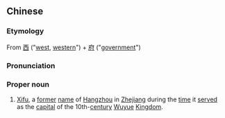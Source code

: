 ==Chinese==
{{zh-forms}}
{{wikipedia|Xifu}}

===Etymology===
From [[西]] ("[[west]], [[western]]") + [[府]] ("[[government]]")

===Pronunciation===
{{zh-pron
|m=Xīfǔ
|cat=pn
}}

===Proper noun===
{{zh-proper noun}}

# {{lb|zh|historical|geography}} [[Xifu]], a [[former]] [[name]] of [[Hangzhou]] in [[Zhejiang]] during the [[time]] it [[serve]]d as the [[capital]] of the 10th-[[century]] [[Wuyue]] [[kingdom|Kingdom]].